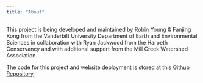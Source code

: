```yaml
---
title: "About"
---
```


This project is being developed and maintained by Robin Young & Fanjing Kong from the Vanderbilt University Department of Earth and Environmental Sciences in collaboration with Ryan Jackwood from the Harpeth Conservancy and with additional support from the Mill Creek Watershed Association.

The code for this project and website deployment is stored at this [Github Repository](https://github.com/robin-a-young/ecoli_model)

